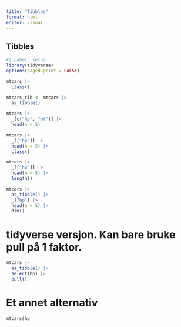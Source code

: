 ```yaml
---
title: "Tibbles"
format: html
editor: visual
---
```


## Tibbles


```r
#| Label: setup
library(tidyverse)
options(paged.print = FALSE)

```

```r
mtcars |> 
  class()
```

```r
mtcars_tib <- mtcars |> 
  as_tibble()
```

```r
mtcars |> 
  _[c("hp", "wt")] |> 
  head(n = 5)
```
```r
mtcars |> 
  _[["hp"]] |> 
  head(n = 5) |> 
  class()
```

```r
mtcars |> 
  _[["hp"]] |> 
  head(n = 5) |> 
  length()
```

```r
mtcars |> 
  as_tibble() |> 
  _["hp"] |> 
  head(n = 5) |> 
  dim()
```


# tidyverse versjon. Kan bare bruke pull på 1 faktor.
```r
mtcars |> 
  as_tibble() |> 
  select(hp) |> 
  pull()
```

# Et annet alternativ
```r
mtcars$hp
```

